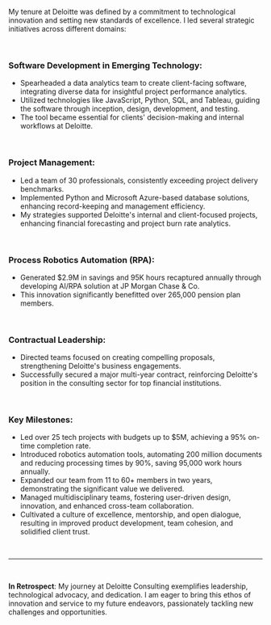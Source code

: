 My tenure at Deloitte was defined by a commitment to technological innovation and setting new standards of excellence. I led several strategic initiatives across different domains:

<br />

### Software Development in Emerging Technology:

- Spearheaded a data analytics team to create client-facing software, integrating diverse data for insightful project performance analytics.
- Utilized technologies like JavaScript, Python, SQL, and Tableau, guiding the software through inception, design, development, and testing.
- The tool became essential for clients' decision-making and internal workflows at Deloitte.

<br />

### Project Management:

- Led a team of 30 professionals, consistently exceeding project delivery benchmarks.
- Implemented Python and Microsoft Azure-based database solutions, enhancing record-keeping and management efficiency.
- My strategies supported Deloitte's internal and client-focused projects, enhancing financial forecasting and project burn rate analytics.

<br />

### Process Robotics Automation (RPA):

- Generated $2.9M in savings and 95K hours recaptured annually through developing AI/RPA solution at JP Morgan Chase & Co.
- This innovation significantly benefitted over 265,000 pension plan members.

<br />

### Contractual Leadership:

- Directed teams focused on creating compelling proposals, strengthening Deloitte's business engagements.
- Successfully secured a major multi-year contract, reinforcing Deloitte's position in the consulting sector for top financial institutions.

<br />

### Key Milestones:

- Led over 25 tech projects with budgets up to $5M, achieving a 95% on-time completion rate.
- Introduced robotics automation tools, automating 200 million documents and reducing processing times by 90%, saving 95,000 work hours annually.
- Expanded our team from 11 to 60+ members in two years, demonstrating the significant value we delivered.
- Managed multidisciplinary teams, fostering user-driven design, innovation, and enhanced cross-team collaboration.
- Cultivated a culture of excellence, mentorship, and open dialogue, resulting in improved product development, team cohesion, and solidified client trust.

<br />

---

<br />

**In Retrospect**: My journey at Deloitte Consulting exemplifies leadership, technological advocacy, and dedication. I am eager to bring this ethos of innovation and service to my future endeavors, passionately tackling new challenges and opportunities.
